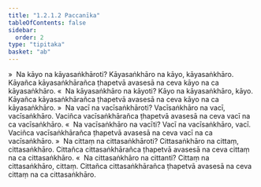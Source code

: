 ```yaml
---
title: "1.2.1.2 Paccanīka"
tableOfContents: false
sidebar:
  order: 2
type: "tipitaka"
basket: "ab"
---
```



<DynamicBreadcrumb />

<Division number="9">

<Paragraph number="58">
»  Na kāyo na kāyasaṅkhāroti?
</Paragraph>

<Paragraph number="59">
Kāyasaṅkhāro na kāyo, kāyasaṅkhāro. Kāyañca kāyasaṅkhārañca ṭhapetvā avasesā na ceva kāyo na ca kāyasaṅkhāro.
</Paragraph>

<Paragraph number="60">
«  Na kāyasaṅkhāro na kāyoti?
</Paragraph>

<Paragraph number="61">
Kāyo na kāyasaṅkhāro, kāyo. Kāyañca kāyasaṅkhārañca ṭhapetvā avasesā na ceva kāyo na ca kāyasaṅkhāro.
</Paragraph>

<Paragraph number="62">
»  Na vacī na vacīsaṅkhāroti?
</Paragraph>

<Paragraph number="63">
Vacīsaṅkhāro na vacī, vacīsaṅkhāro. Vaciñca vacīsaṅkhārañca ṭhapetvā avasesā na ceva vacī na ca vacīsaṅkhāro.
</Paragraph>

<Paragraph number="64">
«  Na vacīsaṅkhāro na vacīti?
</Paragraph>

<Paragraph number="65">
Vacī na vacīsaṅkhāro, vacī. Vaciñca vacīsaṅkhārañca ṭhapetvā avasesā na ceva vacī na ca vacīsaṅkhāro.
</Paragraph>

<Paragraph number="66">
»  Na cittaṃ na cittasaṅkhāroti?
</Paragraph>

<Paragraph number="67">
Cittasaṅkhāro na cittaṃ, cittasaṅkhāro. Cittañca cittasaṅkhārañca ṭhapetvā avasesā na ceva cittaṃ na ca cittasaṅkhāro.
</Paragraph>

<Paragraph number="68">
«  Na cittasaṅkhāro na cittanti?
</Paragraph>

<Paragraph number="69">
Cittaṃ na cittasaṅkhāro, cittaṃ. Cittañca cittasaṅkhārañca ṭhapetvā avasesā na ceva cittaṃ na ca cittasaṅkhāro.
</Paragraph>
</Division>